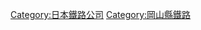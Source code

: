{{Commonscat|Mizushima Rinkai Railway}}
{{catmore}}
{{DEFAULTSORT:Mizushima Rinkai Railway}}
[[Category:日本鐵路公司|Category:日本鐵路公司]]
[[Category:岡山縣鐵路|Category:岡山縣鐵路]]